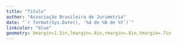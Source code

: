 ```yaml
---
title: "Titulo"
author: "Associação Brasileira de Jurimetria"
date: "`r format(Sys.Date(), '%d de %B de %Y')`"
linkcolor: "blue"
geometry: bmargin=1.5in,lmargin=.8in,rmargin=.8in,tmargin=.7in
---
```


<!-- ------------------------------------------------------------------------- -->

